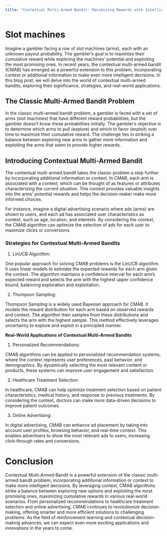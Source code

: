 ```yaml
---
title: "Contextual Multi-Armed Bandit: Maximizing Rewards with Intelligent Decision-Making"
---
```


# Slot machines
Imagine a gambler facing a row of slot machines (arms), each with an unknown payout probability. The gambler's goal is to maximize their cumulative reward while exploring the machines' potential and exploiting the most promising ones. In recent years, the contextual multi-armed bandit (CMAB) has emerged as a powerful extension to this problem, incorporating context or additional information to make even more intelligent decisions. In this blog post, we will delve into the world of contextual multi-armed bandits, exploring their significance, strategies, and real-world applications.

## The Classic Multi-Armed Bandit Problem

In the classic multi-armed bandit problem, a gambler is faced with a set of arms (slot machines) that have different reward probabilities, but the gambler doesn't know these probabilities initially. The gambler's objective is to determine which arms to pull (explore) and which to favor (exploit) over time to maximize their cumulative reward. The challenge lies in striking a balance between exploring new arms to gather more information and exploiting the arms that seem to provide higher rewards.

## Introducing Contextual Multi-Armed Bandit

The contextual multi-armed bandit takes the classic problem a step further by incorporating additional information or context. In CMAB, each arm is associated with a context, which can be thought of as features or attributes characterizing the current situation. This context provides valuable insights into the arms' potential rewards and helps the decision-maker make more informed choices.

For instance, imagine a digital advertising scenario where ads (arms) are shown to users, and each ad has associated user characteristics as context, such as age, location, and interests. By considering the context, the CMAB algorithm can optimize the selection of ads for each user to maximize clicks or conversions.

### Strategies for Contextual Multi-Armed Bandits

1. LinUCB Algorithm:

One popular approach for solving CMAB problems is the LinUCB algorithm. It uses linear models to estimate the expected rewards for each arm given the context. The algorithm maintains a confidence interval for each arm's expected reward and selects the arm with the highest upper confidence bound, balancing exploration and exploitation.

2. Thompson Sampling:

Thompson Sampling is a widely used Bayesian approach for CMAB. It models the reward distribution for each arm based on observed rewards and context. The algorithm then samples from these distributions and selects the arm with the highest sample. This method effectively leverages uncertainty to explore and exploit in a principled manner.

**Real-World Applications of Contextual Multi-Armed Bandits**

1. Personalized Recommendations:

CMAB algorithms can be applied to personalized recommendation systems, where the context represents user preferences, past behavior, and demographics. By dynamically selecting the most relevant content or products, these systems can improve user engagement and satisfaction.

2. Healthcare Treatment Selection:

In healthcare, CMAB can help optimize treatment selection based on patient characteristics, medical history, and response to previous treatments. By considering the context, doctors can make more data-driven decisions to improve patient outcomes.

3. Online Advertising:

In digital advertising, CMAB can enhance ad placement by taking into account user profiles, browsing behavior, and real-time context. This enables advertisers to show the most relevant ads to users, increasing click-through rates and conversions.

# Conclusion

Contextual Multi-Armed Bandit is a powerful extension of the classic multi-armed bandit problem, incorporating additional information or context to make more intelligent decisions. By leveraging context, CMAB algorithms strike a balance between exploring new options and exploiting the most promising ones, maximizing cumulative rewards in various real-world scenarios. From personalized recommendations to healthcare treatment selection and online advertising, CMAB continues to revolutionize decision-making, offering smarter and more efficient solutions to challenging problems. As the field of reinforcement learning and contextual decision-making advances, we can expect even more exciting applications and innovations in the years to come.
